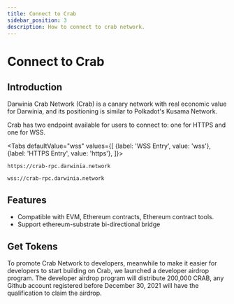 ```yaml
---
title: Connect to Crab
sidebar_position: 3
description: How to connect to crab network.
---
```


# Connect to Crab

## Introduction

Darwinia Crab Network (Crab) is a canary network with real economic value for Darwinia, and its positioning is similar to Polkadot's Kusama Network.

Crab has two endpoint available for users to connect to: one for HTTPS and one for WSS.


<Tabs
  defaultValue="wss"
  values={[
    {label: 'WSS Entry', value: 'wss'},
    {label: 'HTTPS Entry', value: 'https'},
  ]}>

  <TabItem value="https">

```
https://crab-rpc.darwinia.network
```

  </TabItem>
  <TabItem value="wss">

```
wss://crab-rpc.darwinia.network
```

   </TabItem>
</Tabs>

## Features

- Compatible with EVM, Ethereum contracts, Ethereum contract tools.
- Support ethereum-substrate bi-directional bridge

## Get Tokens

To promote Crab Network to developers, meanwhile to make it easier for developers to start building on Crab, we launched a developer airdrop program. The developer airdrop program will distribute 200,000 CRAB, any Github account registered before December 30, 2021 will have the qualification to claim the airdrop.

<ClaimAirdrop />
